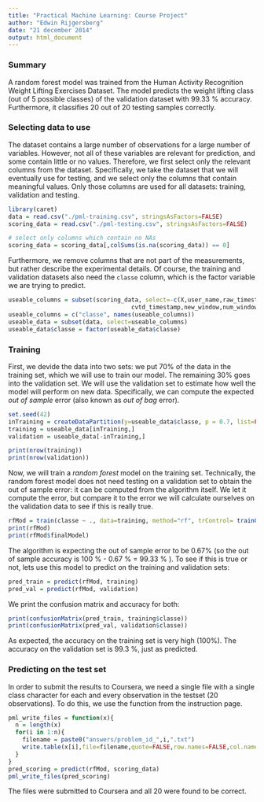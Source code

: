 ```yaml
---
title: "Practical Machine Learning: Course Project"
author: "Edwin Rijgersberg"
date: "21 december 2014"
output: html_document
---
```


### Summary
A random forest model was trained from the Human Activity Recognition Weight Lifting Exercises Dataset. The model predicts the weight lifting class (out of 5 possible classes) of the validation dataset with 99.33 % accuracy. Furthermore, it classifies 20 out of 20 testing samples correctly.

### Selecting data to use
The dataset contains a large number of observations for a large number of variables.
However, not all of these variables are relevant for prediction, and some contain little or no values.
Therefore, we first select only the relevant columns from the dataset.
Specifically, we take the dataset that we will eventually use for testing, and we select only the columns that contain meaningful values. Only those columns are used for all datasets: training, validation and testing.
```r
library(caret)
data = read.csv("./pml-training.csv", stringsAsFactors=FALSE)
scoring_data = read.csv("./pml-testing.csv", stringsAsFactors=FALSE)

# select only columns which contain no NAs
scoring_data = scoring_data[,colSums(is.na(scoring_data)) == 0]
```
Furthermore, we remove columns that are not part of the measurements, but rather describe the experimental details. 
Of course, the training and validation datasets also need the ``classe`` column, which is the factor variable we are trying to predict.
```r
useable_columns = subset(scoring_data, select=-c(X,user_name,raw_timestamp_part_1,raw_timestamp_part_2,
                                   cvtd_timestamp,new_window,num_window,problem_id))
useable_columns = c("classe", names(useable_columns))
useable_data = subset(data, select=useable_columns)
useable_data$classe = factor(useable_data$classe)
```

### Training
First, we devide the data into two sets: we put 70% of the data in the training set, which we will use to train our model. The remaining 30% goes into the validation set. We will use the validation set to estimate how well the model will perform on new data. Specifically, we can compute the expected _out of sample_ error (also known as _out of bag_ error).
```r
set.seed(42)
inTraining = createDataPartition(y=useable_data$classe, p = 0.7, list=FALSE)
training = useable_data[inTraining,]
validation = useable_data[-inTraining,]

print(nrow(training))
print(nrow(validation))
```

Now, we will train a _random forest_ model on the training set. Technically, the random forest model does not need testing on a validation set to obtain the out of sample error: it can be computed from the algorithm itself.
We let it compute the error, but compare it to the error we will calculate ourselves on the validation data to see if this is really true.
```r
rfMod = train(classe ~ ., data=training, method="rf", trControl= trainControl(method="oob"),number=3)
print(rfMod)
print(rfMod$finalModel)
```
The algorithm is expecting the out of sample error to be 0.67% (so the out of sample accuracy is 100 % - 0.67 % = 99.33 % ).
To see if this is true or not, lets use this model to predict on the training and validation sets:
```r
pred_train = predict(rfMod, training)
pred_val = predict(rfMod, validation)
```
We print the confusion matrix and accuracy for both:

```r
print(confusionMatrix(pred_train, training$classe))
print(confusionMatrix(pred_val, validation$classe))
```

As expected, the accuracy on the training set is very high (100%). The accuracy on the validation set is 99.3 %, just as predicted.


### Predicting on the test set
In order to submit the results to Coursera, we need a single file with a single class character for each and every observation in the testset (20 observations).
To do this, we use the function from the instruction page.
```r
pml_write_files = function(x){
  n = length(x)
  for(i in 1:n){
    filename = paste0("answers/problem_id_",i,".txt")
    write.table(x[i],file=filename,quote=FALSE,row.names=FALSE,col.names=FALSE)
  }
}
pred_scoring = predict(rfMod, scoring_data)
pml_write_files(pred_scoring)
```
The files were submitted to Coursera and all 20 were found to be correct.


